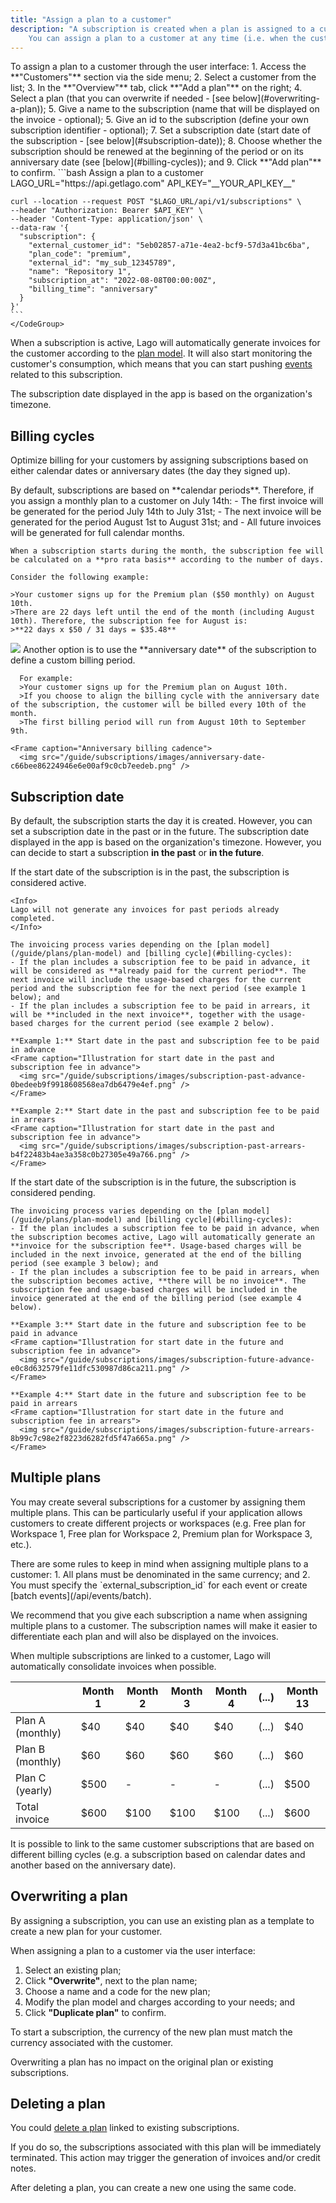 ```yaml
---
title: "Assign a plan to a customer"
description: "A subscription is created when a plan is assigned to a customer. 
    You can assign a plan to a customer at any time (i.e. when the customer record is created or later on)."
---
```


<Tabs>
  <Tab title="Dashboard">
    To assign a plan to a customer through the user interface:
    1. Access the **"Customers"** section via the side menu;
    2. Select a customer from the list;
    3. In the **"Overview"** tab, click **"Add a plan"** on the right;
    4. Select a plan (that you can overwrite if needed - [see below](#overwriting-a-plan));
    5. Give a name to the subscription (name that will be displayed on the invoice - optional);
    5. Give an id to the subscription (define your own subscription identifier - optional);
    7. Set a subscription date (start date of the subscription - [see below](#subscription-date));
    8. Choose whether the subscription should be renewed at the beginning of the period or on its anniversary date (see [below](#billing-cycles)); and
    9. Click **"Add plan"** to confirm.
  </Tab>
  <Tab title="API">
    <CodeGroup>
    ```bash Assign a plan to a customer
    LAGO_URL="https://api.getlago.com"
    API_KEY="__YOUR_API_KEY__"

    curl --location --request POST "$LAGO_URL/api/v1/subscriptions" \
    --header "Authorization: Bearer $API_KEY" \
    --header 'Content-Type: application/json' \
    --data-raw '{
      "subscription": {
        "external_customer_id": "5eb02857-a71e-4ea2-bcf9-57d3a41bc6ba",
        "plan_code": "premium",
        "external_id": "my_sub_12345789",
        "name": "Repository 1",
        "subscription_at": "2022-08-08T00:00:00Z",
        "billing_time": "anniversary"
      }
    }'
    ```
    </CodeGroup>
  </Tab>
</Tabs>

When a subscription is active, Lago will automatically generate invoices for the customer according to the [plan model](/guide/plans/plan-model). It will also start monitoring the customer's consumption, which means that you can start pushing [events](/guide/events/ingesting-usage) related to this subscription.

<Info>
The subscription date displayed in the app is based on the organization's timezone.
</Info>

## Billing cycles
Optimize billing for your customers by assigning subscriptions based on either calendar dates or anniversary dates (the day they signed up).

<Tabs>
  <Tab title="Calendar billing period">
    By default, subscriptions are based on **calendar periods**. Therefore, if you assign a monthly plan to a customer on July 14th:
    - The first invoice will be generated for the period July 14th to July 31st;
    - The next invoice will be generated for the period August 1st to August 31st; and
    - All future invoices will be generated for full calendar months.

    When a subscription starts during the month, the subscription fee will be calculated on a **pro rata basis** according to the number of days.

    Consider the following example:

    >Your customer signs up for the Premium plan ($50 monthly) on August 10th.
    >There are 22 days left until the end of the month (including August 10th). Therefore, the subscription fee for August is:
    >**22 days x $50 / 31 days = $35.48**

  <Frame caption="Calendar billing cadence">
    <img src="/guide/subscriptions/images/calendar-date-227bf60245e9d3715d3383098c88c1b0.png" />
  </Frame>
  </Tab>
  <Tab title="Anniversary billing period">
    Another option is to use the **anniversary date** of the subscription to define a custom billing period.

      For example:
      >Your customer signs up for the Premium plan on August 10th.
      >If you choose to align the billing cycle with the anniversary date of the subscription, the customer will be billed every 10th of the month.
      >The first billing period will run from August 10th to September 9th.

    <Frame caption="Anniversary billing cadence">
      <img src="/guide/subscriptions/images/anniversary-date-c66bee86224946e6e00af9c0cb7eedeb.png" />
   </Frame>
  </Tab>
</Tabs>

## Subscription date
By default, the subscription starts the day it is created. However, you can set a subscription date in the past or in the future. 
The subscription date displayed in the app is based on the organization's timezone.
However, you can decide to start a subscription **in the past** or **in the future**.

<Tabs>
  <Tab title="Start date in the past">
    If the start date of the subscription is in the past, the subscription is considered active.
    
    <Info>
    Lago will not generate any invoices for past periods already completed.
    </Info>

    The invoicing process varies depending on the [plan model](/guide/plans/plan-model) and [billing cycle](#billing-cycles):
    - If the plan includes a subscription fee to be paid in advance, it will be considered as **already paid for the current period**. The next invoice will include the usage-based charges for the current period and the subscription fee for the next period (see example 1 below); and
    - If the plan includes a subscription fee to be paid in arrears, it will be **included in the next invoice**, together with the usage-based charges for the current period (see example 2 below).

    **Example 1:** Start date in the past and subscription fee to be paid in advance
    <Frame caption="Illustration for start date in the past and subscription fee in advance">
      <img src="/guide/subscriptions/images/subscription-past-advance-0bedeeb9f9918608568ea7db6479e4ef.png" />
    </Frame>

    **Example 2:** Start date in the past and subscription fee to be paid in arrears
    <Frame caption="Illustration for start date in the past and subscription fee in advance">
      <img src="/guide/subscriptions/images/subscription-past-arrears-b4f22483b4ae3a358c0b27305e49a766.png" />
    </Frame>
  </Tab>
  <Tab title="Start date in the future">
    If the start date of the subscription is in the future, the subscription is considered pending.

    The invoicing process varies depending on the [plan model](/guide/plans/plan-model) and [billing cycle](#billing-cycles):
    - If the plan includes a subscription fee to be paid in advance, when the subscription becomes active, Lago will automatically generate an **invoice for the subscription fee**. Usage-based charges will be included in the next invoice, generated at the end of the billing period (see example 3 below); and
    - If the plan includes a subscription fee to be paid in arrears, when the subscription becomes active, **there will be no invoice**. The subscription fee and usage-based charges will be included in the invoice generated at the end of the billing period (see example 4 below).

    **Example 3:** Start date in the future and subscription fee to be paid in advance
    <Frame caption="Illustration for start date in the future and subscription fee in advance">
      <img src="/guide/subscriptions/images/subscription-future-advance-e0c8d632579fe11dfc530987d86ca211.png" />
    </Frame>

    **Example 4:** Start date in the future and subscription fee to be paid in arrears
    <Frame caption="Illustration for start date in the future and subscription fee in arrears">
      <img src="/guide/subscriptions/images/subscription-future-arrears-8b99c7c98e2f8223d6282fd5f47a665a.png" />
    </Frame>
  </Tab>
</Tabs>

## Multiple plans
You may create several subscriptions for a customer by assigning them multiple plans. This can be particularly useful if your application allows customers to create different projects or workspaces (e.g. Free plan for Workspace 1, Free plan for Workspace 2, Premium plan for Workspace 3, etc.).

<Warning>
There are some rules to keep in mind when assigning multiple plans to a customer:
1. All plans must be denominated in the same currency; and
2. You must specify the `external_subscription_id` for each event or create [batch events](/api/events/batch).
</Warning>

We recommend that you give each subscription a name when assigning multiple plans to a customer. The subscription names will make it easier to differentiate each plan and will also be displayed on the invoices.

When multiple subscriptions are linked to a customer, Lago will automatically consolidate invoices when possible.

|                  | Month 1 | Month 2 | Month 3 | Month 4 | (...) | Month 13 |
| ---------------- | ------- | ------- | ------- | ------- | ----- | -------- |
| Plan A (monthly) | $40     | $40     | $40     | $40     | (...) | $40      |
| Plan B (monthly) | $60     | $60     | $60     | $60     | (...) | $60      |
| Plan C (yearly)  | $500    | -       | -       | -       | (...) | $500     |
| Total invoice    | $600    | $100    | $100    | $100    | (...) | $600     |

It is possible to link to the same customer subscriptions that are based on different billing cycles (e.g. a subscription based on calendar dates and another based on the anniversary date).

## Overwriting a plan
By assigning a subscription, you can use an existing plan as a template to create a new plan for your customer.

When assigning a plan to a customer via the user interface:
1. Select an existing plan;
2. Click **"Overwrite"**, next to the plan name;
3. Choose a name and a code for the new plan;
4. Modify the plan model and charges according to your needs; and
5. Click **"Duplicate plan"** to confirm.

To start a subscription, the currency of the new plan must match the currency associated with the customer.

<Info>
Overwriting a plan has no impact on the original plan or existing subscriptions.
</Info>

## Deleting a plan
You could [delete a plan](/api-reference/plans/destroy) linked to existing subscriptions.

If you do so, the subscriptions associated with this plan will be immediately terminated. This action may trigger the generation of invoices and/or credit notes.

<Info>
After deleting a plan, you can create a new one using the same code.
</Info>